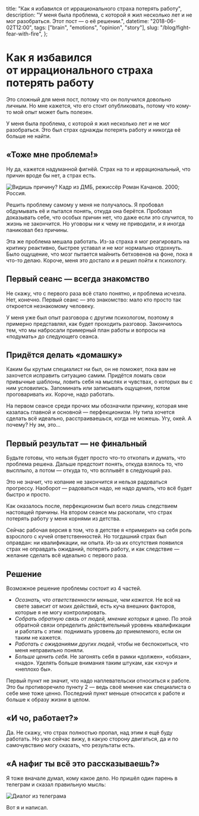   title: "Как я избавился от иррационального страха потерять работу",
  description:
    "У меня была проблема, с которой я жил несколько лет и не мог разобраться. Этот пост — о её решении.",
  datetime: "2018-06-02T12:00",
  tags: ["brain", "emotions", "opinion", "story"],
  slug: "/blog/fight-fear-with-fire",
};

# Как я избавился от иррационального страха потерять работу

Это сложный для меня пост, потому что он получился довольно личным. Но мне кажется, что его стоит опубликовать, потому что кому-то мой опыт может быть полезен.

У меня была проблема, с которой я жил несколько лет и не мог разобраться. Это был страх однажды потерять работу и никогда её больше не найти.

## «Тоже мне проблема!»

Ну да, кажется надуманной фигнёй. Страх на то и иррациональный, что причин вроде бы нет, а страх есть.

![Видишь причину? Кадр из ДМБ, режиссёр Роман Качанов. 2000; Россия.](/img/blog/see.jpg)

Решить проблему самому у меня не получалось. Я пробовал обдумывать её и пытался понять, откуда она берётся. Пробовал доказывать себе, что особых причин нет, что даже если это случится, то жизнь не закончится. Но уговоры ни к чему не приводили, и я иногда паниковал без причины.

Эта же проблема мешала работать. Из-за страха я мог реагировать на критику реактивно, быстрее уставал и не мог нормально отдохнуть. Было ощущение, что мозг пытается майнить бетховенов на фоне, пока я что-то делаю. Короче, меня это достало и я решил пойти к психологу.

## Первый сеанс — всегда знакомство

Не скажу, что с первого раза всё стало понятно, и проблема исчезла. Нет, конечно. Первый сеанс — это знакомство: мало кто просто так откроется незнакомому человеку.

У меня уже был опыт разговора с другим психологом, поэтому я примерно представлял, как будет проходить разговор. Закончилось тем, что мы набросали примерный план работы и вопросы на «подумать» до следующего сеанса.

## Придётся делать «домашку»

Каким бы крутым специалист ни был, он не поможет, пока вам не захочется исправить ситуацию самим. Придётся ломать свои привычные шаблоны, ловить себя на мыслях и чувствах, о которых вы с ним условились. Запоминать или записывать ощущения, потом проговаривать их. Короче, надо работать.

На первом сеансе среди прочих мы обозначили причину, которая мне казалась главной и основной — перфекционизм. Ну типа хочется сделать всё идеально, расстраиваешься, когда не можешь. Угу, окей. А почему? Ну эм, это...

## Первый результат — не финальный

Будьте готовы, что нельзя будет просто что-то откопать и думать, что проблема решена. Дальше предстоит понять, откуда взялось то, что высплыло, а потом — откуда то, что всплывёт в следующий раз.

Это не значит, что копание не закончится и нельзя радоваться прогрессу. Наоборот — радоваться надо, не надо думать, что всё будет быстро и просто.

Как оказалось после, перфекционизм был всего лишь следствием настоящей причины. На втором сеансе мы раскопали, что страх потерять работу у меня корнями из детства.

Сейчас рабочая версия в том, что в детстве я «примерил» на себя роль взрослого с кучей ответственностей. Но тогдашний страх был оправдан: ни квалификации, ни опыта. Из-за их отсутствия появился страх не оправдать ожиданий, потерять работу, и как следствие — желание сделать всё идеально с первого раза.

## Решение

Возможное решение проблемы состоит из 4 частей.

- _Осознать, что ответственности меньше, чем кажется_. Не всё на свете зависит от моих действий, есть куча внешних факторов, которые я не могу контролировать.
- _Собрать обратную связь от людей, мнение которых я ценю_. По этой обратной связи определить действительный уровень квалификации и работать с этим: поднимать уровень до приемлемого, если он таким не кажется.
- _Работать с ожиданиями других людей_, чтобы не беспокоиться, что меня неправильно поняли.
- _Больше ценить себя_. Не загонять себя в рамки «должен», «обязан», «надо». Уделять больше внимания таким штукам, как «хочу» и «неплохо бы».

Первый пункт не значит, что надо наплевательски относиться к работе. Это бы противоречило пункту 2 — ведь своё мнение как специалиста о себе мне тоже ценно. Последний пункт меньше относится к работе и больше к образу жизни в целом.

## «И чо, работает?»

Да. Не скажу, что страх полностью пропал, над этим я ещё буду работать. Но уже сейчас вижу, в какую сторону двигаться, да и по самочувствию могу сказать, что результаты есть.

## «А нафиг ты всё это рассказываешь?»

Я тоже вначале думал, кому какое дело. Но пришёл один парень в телеграм и сказал правильную мысль:

![Диалог из телеграма](/img/blog/insight.jpg)

Вот я и написал.
